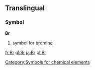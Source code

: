 ==Translingual==
===Symbol===
'''Br'''
#{{chemistry}} symbol for [[bromine]]
[[Category:Symbols for chemical elements]]

[[fr:Br]]
[[gl:Br]]
[[ja:Br]]
[[pl:Br]]